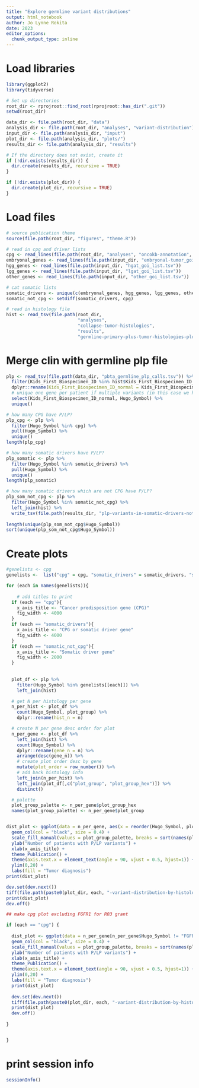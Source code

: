 ```yaml
---
title: "Explore germline variant distributions"
output: html_notebook
author: Jo Lynne Rokita
date: 2023
editor_options: 
  chunk_output_type: inline
---
```


# Load libraries
```r
library(ggplot2)
library(tidyverse) 

# Set up directories
root_dir <- rprojroot::find_root(rprojroot::has_dir(".git"))
setwd(root_dir)

data_dir <- file.path(root_dir, "data")
analysis_dir <- file.path(root_dir, "analyses", "variant-distribution")
input_dir <- file.path(analysis_dir, "input")
plot_dir <- file.path(analysis_dir, "plots/")
results_dir <- file.path(analysis_dir, "results")

# If the directory does not exist, create it
if (!dir.exists(results_dir)) {
  dir.create(results_dir, recursive = TRUE)
}

if (!dir.exists(plot_dir)) {
  dir.create(plot_dir, recursive = TRUE)
}
```

# Load files
```r
# source publication theme
source(file.path(root_dir, "figures", "theme.R"))

# read in cpg and driver lists
cpg <- read_lines(file.path(root_dir, "analyses", "oncokb-annotation", "input", "cpg.txt"))
embryonal_genes <- read_lines(file.path(input_dir, "embryonal-tumor_goi_list.tsv"))
hgg_genes <- read_lines(file.path(input_dir, "hgat_goi_list.tsv"))
lgg_genes <- read_lines(file.path(input_dir, "lgat_goi_list.tsv"))
other_genes <- read_lines(file.path(input_dir, "other_goi_list.tsv"))

# cat somatic lists
somatic_drivers <- unique(c(embryonal_genes, hgg_genes, lgg_genes, other_genes))
somatic_not_cpg <- setdiff(somatic_drivers, cpg)

# read in histology file
hist <- read_tsv(file.path(root_dir, 
                           "analyses", 
                           "collapse-tumor-histologies", 
                           "results",
                           "germline-primary-plus-tumor-histologies-plot-groups-clin-meta.tsv"))
```


# Merge clin with germline plp file

```r
plp <- read_tsv(file.path(data_dir, "pbta_germline_plp_calls.tsv")) %>%
  filter(Kids_First_Biospecimen_ID %in% hist$Kids_First_Biospecimen_ID_normal) %>%
  dplyr::rename(Kids_First_Biospecimen_ID_normal = Kids_First_Biospecimen_ID) %>%
  # unique one gene per patient if multiple variants (in this case we have 1 normal per pt, so can use bs_id)
  select(Kids_First_Biospecimen_ID_normal, Hugo_Symbol) %>%
  unique()

# how many CPG have P/LP?
plp_cpg <- plp %>%
  filter(Hugo_Symbol %in% cpg) %>%
  pull(Hugo_Symbol) %>%
  unique()
length(plp_cpg)

# how many somatic drivers have P/LP?
plp_somatic <- plp %>%
  filter(Hugo_Symbol %in% somatic_drivers) %>%
  pull(Hugo_Symbol) %>%
  unique()
length(plp_somatic)

# how many somatic drivers which are not CPG have P/LP?
plp_som_not_cpg <- plp %>%
  filter(Hugo_Symbol %in% somatic_not_cpg) %>%
  left_join(hist) %>%
  write_tsv(file.path(results_dir, "plp-variants-in-somatic-drivers-not-cpg.tsv"))
  
length(unique(plp_som_not_cpg$Hugo_Symbol))
sort(unique(plp_som_not_cpg$Hugo_Symbol))

```

# Create plots

```r
#genelists <- cpg
genelists <-  list("cpg" = cpg, "somatic_drivers" = somatic_drivers, "somatic_not_cpg" = somatic_not_cpg)

for (each in names(genelists)){
  
    # add titles to print
  if (each == "cpg"){
    x_axis_title <- "Cancer predisposition gene (CPG)"
    fig_width <- 4000
  }
  if (each == "somatic_drivers"){
    x_axis_title <- "CPG or somatic driver gene"
    fig_width <- 4000
  }  
  if (each == "somatic_not_cpg"){
    x_axis_title <- "Somatic driver gene"
    fig_width <- 2000
  }
  
  
  plot_df <- plp %>%
    filter(Hugo_Symbol %in% genelists[[each]]) %>%
    left_join(hist) 

  # get N per histology per gene
  n_per_hist <- plot_df %>%
    count(Hugo_Symbol, plot_group) %>%
    dplyr::rename(hist_n = n)

  # create N per gene desc order for plot
  n_per_gene <- plot_df %>%
    left_join(hist) %>%
    count(Hugo_Symbol) %>%
    dplyr::rename(gene_n = n) %>%
    arrange(desc(gene_n)) %>%
    # create plot order desc by gene
    mutate(plot_order = row_number()) %>%
    # add back histology info
    left_join(n_per_hist) %>%
    left_join(plot_df[,c("plot_group", "plot_group_hex")]) %>%
    distinct()

  # palette
  plot_group_palette <- n_per_gene$plot_group_hex
  names(plot_group_palette) <- n_per_gene$plot_group


dist_plot <- ggplot(data = n_per_gene, aes(x = reorder(Hugo_Symbol, plot_order), y = hist_n, fill = plot_group)) +
  geom_col(col = "black", size = 0.4) +
  scale_fill_manual(values = plot_group_palette, breaks = sort(names(plot_group_palette))) + 
  ylab("Number of patients with P/LP variants") +
  xlab(x_axis_title) +
  theme_Publication() +
  theme(axis.text.x = element_text(angle = 90, vjust = 0.5, hjust=1)) +
  ylim(0,20) +
  labs(fill = "Tumor diagnosis")
print(dist_plot)

dev.set(dev.next())
tiff(file.path(paste0(plot_dir, each, "-variant-distribution-by-histology.tiff")), height = 1800, width = fig_width, res = 300)
print(dist_plot)
dev.off()

## make cpg plot excluding FGFR1 for R03 grant

if (each == "cpg") {
  
  dist_plot <- ggplot(data = n_per_gene[n_per_gene$Hugo_Symbol != "FGFR1",], aes(x = reorder(Hugo_Symbol, plot_order), y = hist_n, fill = plot_group)) +
  geom_col(col = "black", size = 0.4) +
  scale_fill_manual(values = plot_group_palette, breaks = sort(names(plot_group_palette))) + 
  ylab("Number of patients with P/LP variants") +
  xlab(x_axis_title) +
  theme_Publication() +
  theme(axis.text.x = element_text(angle = 90, vjust = 0.5, hjust=1)) +
  ylim(0,20) +
  labs(fill = "Tumor diagnosis")
  print(dist_plot)
  
  dev.set(dev.next())
  tiff(file.path(paste0(plot_dir, each, "-variant-distribution-by-histology_R03.tiff")), height = 1800, width = fig_width, res = 300)
  print(dist_plot)
  dev.off()
  
}


}

```

# print session info
```r
sessionInfo()
```








